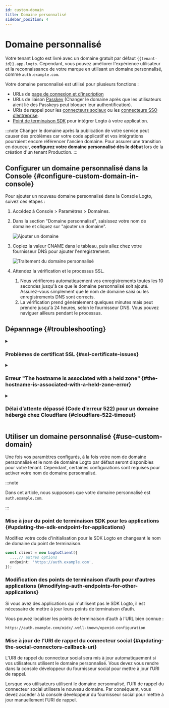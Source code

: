 ```yaml
---
id: custom-domain
title: Domaine personnalisé
sidebar_position: 4
---
```


# Domaine personnalisé

Votre tenant Logto est livré avec un domaine gratuit par défaut `{{tenant-id}}.app.logto`. Cependant, vous pouvez améliorer l'expérience utilisateur et la reconnaissance de votre marque en utilisant un domaine personnalisé, comme `auth.example.com`.

Votre domaine personnalisé est utilisé pour plusieurs fonctions :

- URLs de [page de connexion et d'inscription](/end-user-flows/sign-up-and-sign-in)
- URLs de liaison [Passkey](/end-user-flows/mfa/webauthn) (Changer le domaine après que les utilisateurs aient lié des Passkeys peut bloquer leur authentification).
- URIs de rappel pour les [connecteurs sociaux](/connectors/social-connectors) ou les [connecteurs SSO d’entreprise](/connectors/enterprise-connectors).
- [Point de terminaison SDK](/integrate-logto/application-data-structure#openid-provider-configuration-endpoint) pour intégrer Logto à votre application.

:::note
Changer le domaine après la publication de votre service peut causer des problèmes car votre code applicatif et vos intégrations pourraient encore référencer l'ancien domaine. Pour assurer une transition en douceur, **configurez votre domaine personnalisé dès le début** lors de la création d'un tenant Production.
:::

## Configurer un domaine personnalisé dans la Console \{#configure-custom-domain-in-console}

Pour ajouter un nouveau domaine personnalisé dans la Console Logto, suivez ces étapes :

1. Accédez à <CloudLink to="/tenant-settings/domains">Console > Paramètres > Domaines</CloudLink>.
2. Dans la section "Domaine personnalisé", saisissez votre nom de domaine et cliquez sur "ajouter un domaine".

   <img src="/img/assets/custom-domain-section.jpeg" alt="Ajouter un domaine" />

3. Copiez la valeur CNAME dans le tableau, puis allez chez votre fournisseur DNS pour ajouter l'enregistrement.

   <img src="/img/assets/custom-domain-processing.jpeg" alt="Traitement du domaine personnalisé" />

4. Attendez la vérification et le processus SSL.
   1. Nous vérifierons automatiquement vos enregistrements toutes les 10 secondes jusqu'à ce que le domaine personnalisé soit ajouté. Assurez-vous simplement que le nom de domaine saisi ou les enregistrements DNS sont corrects.
   2. La vérification prend généralement quelques minutes mais peut prendre jusqu'à 24 heures, selon le fournisseur DNS. Vous pouvez naviguer ailleurs pendant le processus.

## Dépannage \{#troubleshooting}

<details>
<summary>

### Problèmes de certificat SSL \{#ssl-certificate-issues}

</summary>

Si vous rencontrez des problèmes de certificat SSL lors de la configuration de votre domaine personnalisé, cela peut être lié aux enregistrements CAA dans votre configuration DNS. Les enregistrements CAA spécifient quelles autorités de certification (CA) sont autorisées à émettre des certificats pour votre domaine. Si vous utilisez des enregistrements CAA, vous devrez autoriser à la fois "letsencrypt.org" et "pki.goog" pour que Logto puisse émettre des certificats SSL.

Pour diagnostiquer et résoudre les problèmes de certificat SSL liés aux enregistrements CAA, consultez la [documentation Cloudflare](https://developers.cloudflare.com/ssl/edge-certificates/caa-records/) sur les enregistrements CAA.

</details>

<details>
<summary>

### Erreur "The hostname is associated with a held zone" \{#the-hostname-is-associated-with-a-held-zone-error}

</summary>

Si vous rencontrez le message d'erreur "The hostname is associated with a held zone, please contact the owner to have the hold removed" lors de l'ajout d'un domaine personnalisé, cela signifie que le domaine est déjà dans une zone Cloudflare, et qu'il est en statut "Zone Hold". Consultez cette [documentation Cloudflare](https://developers.cloudflare.com/fundamentals/setup/account/account-security/zone-holds/) pour plus d'informations.

Pour résoudre ce problème, vous devrez libérer le blocage de la zone. Suivez le lien ci-dessus pour obtenir les instructions sur la façon de libérer le blocage de zone dans Cloudflare.

</details>

<details>
<summary>

### Délai d’attente dépassé (Code d’erreur 522) pour un domaine hébergé chez Cloudflare \{#cloudflare-522-timeout}

</summary>

Si votre domaine est hébergé chez Cloudflare, désactivez le proxy Cloudflare pour l'enregistrement CNAME.

</details>

## Utiliser un domaine personnalisé \{#use-custom-domain}

Une fois vos paramètres configurés, à la fois votre nom de domaine personnalisé et le nom de domaine Logto par défaut seront disponibles pour votre tenant. Cependant, certaines configurations sont requises pour activer votre nom de domaine personnalisé.

:::note

Dans cet article, nous supposons que votre domaine personnalisé est `auth.example.com`.

:::

### Mise à jour du point de terminaison SDK pour les applications \{#updating-the-sdk-endpoint-for-applications}

Modifiez votre code d'initialisation pour le SDK Logto en changeant le nom de domaine du point de terminaison.

```typescript
const client = new LogtoClient({
  ...,// autres options
  endpoint: 'https://auth.example.com',
});
```

### Modification des points de terminaison d’auth pour d’autres applications \{#modifying-auth-endpoints-for-other-applications}

Si vous avez des applications qui n'utilisent pas le SDK Logto, il est nécessaire de mettre à jour leurs points de terminaison d’auth.

Vous pouvez localiser les points de terminaison d’auth à l’URL bien connue :

```
https://auth.example.com/oidc/.well-known/openid-configuration
```

### Mise à jour de l’URI de rappel du connecteur social \{#updating-the-social-connectors-callback-uri}

L’URI de rappel du connecteur social sera mis à jour automatiquement si vos utilisateurs utilisent le domaine personnalisé. Vous devez vous rendre dans la console développeur du fournisseur social pour mettre à jour l’URI de rappel.

Lorsque vos utilisateurs utilisent le domaine personnalisé, l’URI de rappel du connecteur social utilisera le nouveau domaine. Par conséquent, vous devez accéder à la console développeur du fournisseur social pour mettre à jour manuellement l’URI de rappel.
